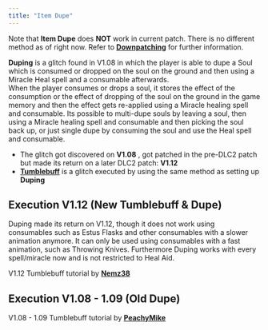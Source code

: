 ```yaml
---
title: "Item Dupe"
---
```


Note that **Item Dupe** does **NOT** work in current patch. There is no different method as of right now. Refer to **[Downpatching](/darksouls3/downpatching)** for further information.

**Duping** is a glitch found in V1.08 in which the player is able to dupe a Soul which is consumed or dropped on the soul on the ground and then using a Miracle Heal spell and a consumable afterwards.\
When the player consumes or drops a soul, it stores the effect of the consumption or the effect of dropping of the soul on the ground in the game memory and then the effect gets re-applied using a Miracle healing spell and consumable. Its possible to multi-dupe souls by leaving a soul, then using a Miracle healing spell and consumable and then picking the soul back up, or just single dupe by consuming the soul and use the Heal spell and consumable.

- The glitch got discovered on **V1.08** , got patched in the pre-DLC2 patch but made its return on a later DLC2 patch: **V1.12**
- **[Tumblebuff](/darksouls3/tumblebuff)** is a glitch executed by using the same method as setting up **Duping**

## Execution V1.12 (New Tumblebuff & Dupe)

Duping made its return on V1.12, though it does not work using consumables such as Estus Flasks and other consumables with a slower animation anymore. It can only be used using consumables with a fast animation, such as Throwing Knives. Furthermore Duping works with every spell/miracle now and is not restricted to Heal Aid.

V1.12 Tumblebuff tutorial by **[Nemz38](https://twitch.tv/nemz38)**

## Execution V1.08 - 1.09 (Old Dupe)

V1.08 - 1.09 Tumblebuff tutorial by **[PeachyMike](https://youtube.com/channel/UCr2ZxaDmvfzIOr_5PE20EEA)**
